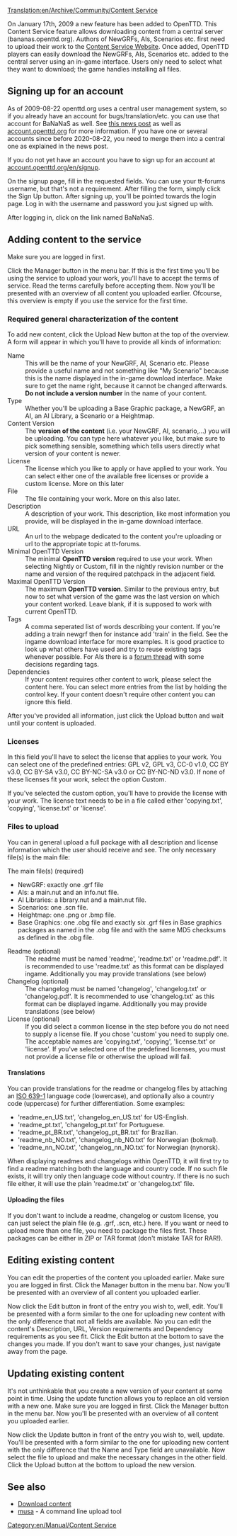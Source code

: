 [[Translation:en/Archive/Community/Content Service]]


{{en/Feature|0.7|align="right"|text=(since 0.7.0)}}

On January 17th, 2009 a new feature has been added to OpenTTD. This Content Service feature allows downloading content from a central server (bananas.openttd.org). Authors of NewGRFs, AIs, Scenarios etc. first need to upload their work to the [http://bananas.openttd.org/ Content Service Website]. Once added, OpenTTD players can easily download the NewGRFs, AIs, Scenarios etc. added to the central server using an in-game interface. Users only need to select what they want to download; the game handles installing all files.

==Signing up for an account==
As of 2009-08-22 openttd.org uses a central user management system, so if you already have an account for bugs/translation/etc. you can use that account for BaNaNaS as well. See [http://www.openttd.org/en/news/101 this news post] as well as [http://account.openttd.org account.openttd.org] for more information. If you have one or several accounts since before 2020-08-22, you need to merge them into a central one as explained in the news post.

If you do not yet have an account you have to sign up for an account at [http://account.openttd.org/en/signup account.openttd.org/en/signup].

On the signup page, fill in the requested fields. You can use your tt-forums username, but that's not a requirement. After filling the form, simply click the Sign Up button. After signing up, you'll be pointed towards the login page. Log in with the username and password you just signed up with.

After logging in, click on the link named BaNaNaS.

==Adding content to the service==
Make sure you are logged in first.

Click the Manager button in the menu bar. If this is the first time you'll be using the service to upload your work, you'll have to accept the terms of service. Read the terms carefully before accepting them.
{{en/Note|You are only allowed to upload content of which you are (one of) the original author(s)!}}
Now you'll be presented with an overview of all content you uploaded earlier. Ofcourse, this overview is empty if you use the service for the first time. 

===Required general characterization of the content===
To add new content, click the Upload New button at the top of the overview. A form will appear in which you'll have to provide all kinds of information:

;Name
:This will be the name of your NewGRF, AI, Scenario etc. Please provide a useful name and not something like "My Scenario" because this is the name displayed in the in-game download interface. Make sure to get the name right, because it cannot be changed afterwards. '''Do not include a version number''' in the name of your content.
;Type
:Whether you'll be uploading a Base Graphic package, a NewGRF, an AI, an AI Library, a Scenario or a Heightmap.
;Content Version
:The '''version of the content''' (i.e. your NewGRF, AI, scenario,...) you will be uploading. You can type here whatever you like, but make sure to pick something sensible, something which tells users directly what version of your content is newer.
;License
:The license which you like to apply or have applied to your work. You can select either one of the available free licenses or provide a custom license. More on this later
;File
:The file containing your work. More on this also later.
;Description
:A description of your work. This description, like most information you provide, will be displayed in the in-game download interface.
;URL
:An url to the webpage dedicated to the content you're uploading or url to the appropriate topic at tt-forums.
;Minimal OpenTTD Version
:The minimal '''OpenTTD version''' required to use your work. When selecting Nightly or Custom, fill in the nightly revision number or the name and version of the required patchpack in the adjacent field.
;Maximal OpenTTD Version
:The maximum '''OpenTTD version'''. Similar to the previous entry, but now to set what version of the game was the last version on which your content worked. Leave blank, if it is supposed to work with current OpenTTD.
;Tags
:A comma seperated list of words describing your content. If you're adding a train newgrf then for instance add 'train' in the field. See the ingame download interface for more examples. It is good practice to look up what others have used and try to reuse existing tags whenever possible. For AIs there is a [http://www.tt-forums.net/viewtopic.php?f=65&t=41473 forum thread] with some decisions regarding tags. 
;Dependencies
:If your content requires other content to work, please select the content here. You can select more entries from the list by holding the control key. If your content doesn't require other content you can ignore this field.

After you've provided all information, just click the Upload button and wait until your content is uploaded.

===Licenses===
In this field you'll have to select the license that applies to your work. You can select one of the predefined entries: GPL v2, GPL v3, CC-0 v1.0, CC BY v3.0, CC BY-SA v3.0, CC BY-NC-SA v3.0 or CC BY-NC-ND v3.0. If none of these licenses fit your work, select the option Custom.

If you've selected the custom option, you'll have to provide the license with your work. The license text needs to be in a file called either 'copying.txt', 'copying', 'license.txt' or 'license'.

===Files to upload===
You can in general upload a full package with all description and license information which the user should receive and see. The only necessary file(s) is the main file:
;The main file(s) (required)
*NewGRF: exactly one .grf file
*AIs: a main.nut and an info.nut file.
*AI Libraries: a library.nut and a main.nut file.
*Scenarios: one .scn file.
*Heightmap: one .png or .bmp file.
*Base Graphics: one .obg file and exactly six .grf files in Base graphics packages as named in the .obg file and with the same MD5 checksums as defined in the .obg file.
; Readme (optional)
:The readme must be named 'readme', 'readme.txt' or 'readme.pdf'. It is recommended to use 'readme.txt' as this format can be displayed ingame. Additionally you may provide translations (see below)
; Changelog (optional)
: The changelog must be named 'changelog', 'changelog.txt' or 'changelog.pdf'. It is recommended to use 'changelog.txt' as this format can be displayed ingame. Additionally you may provide translations (see below)
; License (optional)
: If you did select a common license in the step before you do not need to supply a license file. If you chose 'custom' you need to supply one. The acceptable names are 'copying.txt', 'copying', 'license.txt' or 'license'. If you've selected one of the predefined licenses, you must not provide a license file or otherwise the upload will fail.

====Translations====
You can provide translations for the readme or changelog files by attaching an [http://en.wikipedia.org/wiki/List_of_ISO_639-1_codes ISO 639-1] language code (lowercase), and optionally also a country code (uppercase) for further differentiation. Some examples:
* 'readme_en_US.txt', 'changelog_en_US.txt' for US-English.
* 'readme_pt.txt', 'changelog_pt.txt' for Portuguese.
* 'readme_pt_BR.txt', 'changelog_pt_BR.txt' for Brazilian.
* 'readme_nb_NO.txt', 'changelog_nb_NO.txt' for Norwegian (bokmal).
* 'readme_nn_NO.txt', 'changelog_nn_NO.txt' for Norwegian (nynorsk).
When displaying readmes and changelogs within OpenTTD, it will first try to find a readme matching both the language and country code. If no such file exists, it will try only then language code without country. If there is no such file either, it will use the plain 'readme.txt' or 'changelog.txt' file.

====Uploading the files====
If you don't want to include a readme, changelog or custom license, you can just select the plain file (e.g. .grf, .scn, etc.) here. If you want or need to upload more than one file, you need to package the files first. These packages can be either in ZIP or TAR format (don't mistake TAR for RAR!).

==Editing existing content==
You can edit the properties of the content you uploaded earlier. Make sure you are logged in first.
Click the Manager button in the menu bar. Now you'll be presented with an overview of all content you uploaded earlier. 

Now click the Edit button in front of the entry you wish to, well, edit. You'll be presented with a form similar to the one for uploading new content with the only difference that not all fields are available. No you can edit the content's Description, URL, Version requirements and Dependency requirements as you see fit. Click the Edit button at the bottom to save the changes you made. If you don't want to save your changes, just navigate away from the page.

==Updating existing content==
It's not unthinkable that you create a new version of your content at some point in time. Using the update function allows you to replace an old version with a new one. Make sure you are logged in first.
Click the Manager button in the menu bar. Now you'll be presented with an overview of all content you uploaded earlier. 

Now click the Update button in front of the entry you wish to, well, update. You'll be presented with a form similar to the one for uploading new content with the only difference that the Name and Type field are unavailable. Now select the file to upload and make the necessary changes in the other field. Click the Upload button at the bottom to upload the new version.

==See also==
*[[en/Manual/Online content|Download content]]
*[http://www.tt-forums.net/viewtopic.php?f=29&t=63119 musa] - A command line upload tool


[[Category:en/Manual/Content Service]]
